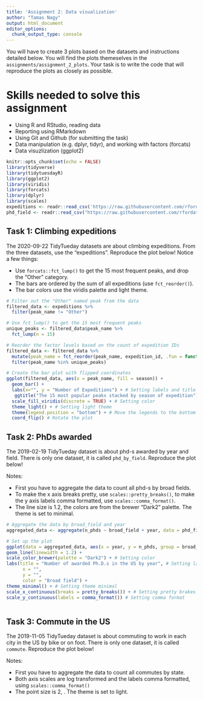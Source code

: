 ```yaml
---
title: 'Assignment 2: Data visualization'
author: "Tamas Nagy"
output: html_document
editor_options: 
  chunk_output_type: console
---
```


You will have to create 3 plots based on the datasets and instructions detailed below. You will find the plots themeselves in the `assignments/assignment_2_plots`. Your task is to write the code that will reproduce the plots as closely as possible.

# Skills needed to solve this assignment

-   Using R and RStudio, reading data
-   Reporting using RMarkdown
-   Using Git and Github (for submitting the task)
-   Data manipulation (e.g. dplyr, tidyr), and working with factors (forcats)
-   Data visuzlization (ggplot2)

```r
knitr::opts_chunk$set(echo = FALSE)
library(tidyverse)
library(tidytuesdayR)
library(ggplot2)
library(viridis)
library(forcats)
library(dplyr)
library(scales)
expeditions <- readr::read_csv('https://raw.githubusercontent.com/rfordatascience/tidytuesday/master/data/2020/2020-09-22/expeditions.csv') # We read the data
phd_field <- readr::read_csv("https://raw.githubusercontent.com/rfordatascience/tidytuesday/master/data/2019/2019-02-19/phd_by_field.csv")

```

## Task 1: Climbing expeditions

The 2020-09-22 TidyTueday datasets are about climbing expeditions. From the three datasets, use the "expeditions". Reproduce the plot below! Notice a few things:

-   Use `forcats::fct_lump()` to get the 15 most frequent peaks, and drop the "Other" category.
-   The bars are ordered by the sum of all expeditions (use `fct_reorder()`).
-   The bar colors use the viridis palette and light theme.

```r
# Filter out the "Other" named peak from the data
filtered_data <- expeditions %>%
  filter(peak_name != "Other")

# Use fct_lump() to get the 15 most frequent peaks
unique_peaks <- filtered_data$peak_name %>%
  fct_lump(n = 15)

# Reorder the factor levels based on the count of expedition IDs
filtered_data <- filtered_data %>%
  mutate(peak_name = fct_reorder(peak_name, expedition_id, .fun = function(x) sum(!is.na(x)))) %>%
  filter(peak_name %in% unique_peaks)

# Create the bar plot with flipped coordinates
ggplot(filtered_data, aes(x = peak_name, fill = season)) +
  geom_bar() +
  labs(x="", y = "Number of Expeditions") + # Setting labels and title
   ggtitle("The 15 most popular peaks stacked by season of expedition") +
  scale_fill_viridis(discrete = TRUE) + # Setting color
  theme_light() + # Setting light theme
  theme(legend.position = "bottom") + # Move the legends to the bottom of the plot
  coord_flip() # Rotate the plot 
```

## Task 2: PhDs awarded

The 2019-02-19 TidyTueday dataset is about phd-s awarded by year and field. There is only one dataset, it is called `phd_by_field`. Reproduce the plot below! 

Notes:

-   First you have to aggregate the data to count all phd-s by broad fields.
-   To make the x axis breaks pretty, use `scales::pretty_breaks()`, to make the y axis labels comma formatted, use `scales::comma_format()`.
-   The line size is 1.2, the colors are from the brewer "Dark2" palette. The theme is set to minimal.

```r
# Aggregate the data by broad_field and year
aggregated_data <- aggregate(n_phds ~ broad_field + year, data = phd_field, FUN = sum)

# Set up the plot
ggplot(data = aggregated_data, aes(x = year, y = n_phds, group = broad_field, color = broad_field)) +
geom_line(linewidth = 1.2) +
scale_color_brewer(palette = "Dark2") + # Setting color
labs(title = "Number of awarded Ph.D.s in the US by year", # Setting labels and title
      x = "",
      y = "",
      color = "Broad field") +
theme_minimal() + # Setting theme minimal
scale_x_continuous(breaks = pretty_breaks()) + # Setting pretty brakes
scale_y_continuous(labels = comma_format()) # Setting comma format



```

## Task 3: Commute in the US

The 2019-11-05 TidyTueday dataset is about commuting to work in each city in the US by bike or on foot. There is only one dataset, it is called `commute`. Reproduce the plot below!

Notes:

-   First you have to aggregate the data to count all commutes by state.
-   Both axis scales are log transformed and the labels comma formatted, using `scales::comma_format()`
-   The point size is 2, . The theme is set to light.

```r

```
